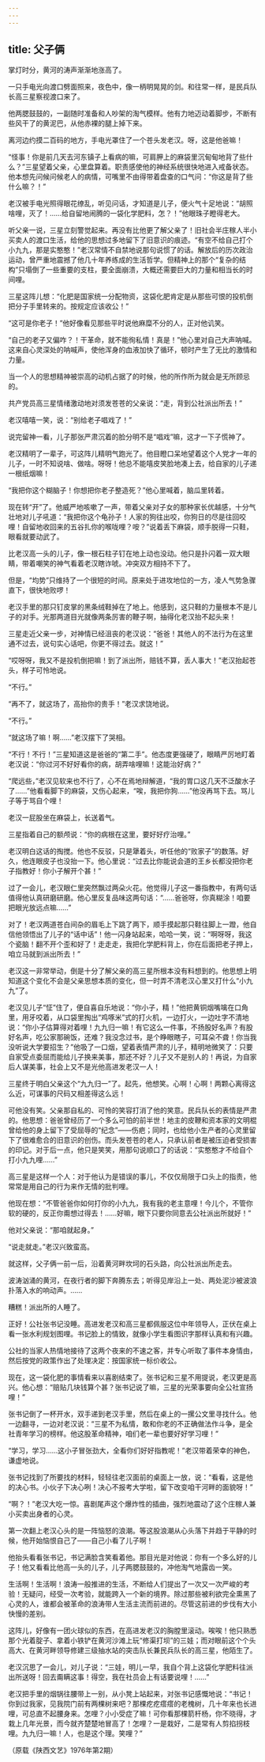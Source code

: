 ```yaml
---
---
---
```

title: 父子俩
---




掌灯时分，黄河的涛声渐渐地涨高了。

一只手电光向渡口劈面照来，夜色中，像一柄明晃晃的剑。和往常一样，是民兵队长高三星察视渡口来了。

他两腮鼓鼓的，一副随时准备和人吵架的淘气模样。他有力地迈动着脚步，不断有些风干了的黄泥巴，从他赤裸的腿上掉下来。

离河边约摸二百码的地方，手电光罩住了一个苍头发老汉。呀，这是他爸嘛！

“怪事！你是前几天去河东镇子上看病的嘛，可肩胛上的麻袋里沉甸甸地背了些什么？”三星望着父亲，心里盘算着。职责感使他的神经系统很快地进入戒备状态。他本想先问候问候老人的病情，可嘴里不由得带着盘查的口气问：“你这是背了些什么嘛？！”

老汉被手电光照得眼花缭乱，听见问话，才知道是儿子，便火气十足地说：“胡照啥哩，灭了！……给自留地闹腾的一袋化学肥料，怎？！”他眼珠子瞪得老大。

听父亲一说，三星立刻警觉起来。再没有比他更了解父亲了！旧社会半庄稼人半小买卖人的渡口生活，给他的思想过多地留下了旧意识的痕迹。“有空不给自己打个小九九，那是实憨憨！”老汉常情不自禁地说那句说惯了的话。解放后的历次政治运动，曾严重地震撼了他几十年养练成的生活哲学。但精神上的那个“复杂的结构”只塌倒了一些重要的支柱，要全面崩溃，大概还需要巨大的力量和相当长的时间哩。

三星这阵儿想：“化肥是国家统一分配物资，这袋化肥肯定是从那些可恨的投机倒把分子手里转来的。按规定应该收公！”

“这可是你老子！”他好像看见那些平时说他麻糜不分的人，正对他讥笑。

“自己的老子又偏咋？！干革命，就不能徇私情！真是！”他心里对自己大声呐喊。这来自心灵深处的呐喊声，使他浑身的血液加快了循环，顿时产生了无比的激情和力量。

当一个人的思想精神被崇高的动机占据了的时候，他的所作所为就会是无所顾忌的。

共产党员高三星情绪激动地对须发苍苍的父亲说：“走，背到公社派出所去！”

老汉嘻嘻一笑，说：“别给老子唱戏了！”

说完留神一看，儿子那张严肃沉着的脸分明不是“唱戏”嘛，这才一下子慌神了。

老汉精明了一辈子，可这阵儿精明气跑光了。他目瞪口呆地望着这个人党才一年的儿子，一时不知说啥、做啥。呀呀！他总不能嘻皮笑脸地凑上去，给自家的儿子递一根纸烟嘛！

“我把你这个糊脑子！你想把你老子整造死？”他心里喊着，脑瓜里转着。

现在转“开”了。他威严地咳嗽了一声，带着父亲对子女的那种家长优越感，十分气壮地对儿子吼道：“我把你这个龟孙子！人家的狗往出咬，你狗日的尽是往回咬哩！自留地收回来的五谷扎你的喉咙哩？咹？”说着丢下麻袋，顺手脱得一只鞋，眼看就要动武了。

比老汉高一头的儿子，像一根石柱子钉在地上动也没动。他只是扑闪着一双大眼睛，带着嘲笑的神气看着老汉瞎诈唬。冲突双方相持不下了。

但是，“均势”只维持了一个很短的时间。原来处于进攻地位的一方，凌人气势急骤直下，很快地败啰！

老汉手里的那只钉皮掌的黑条绒鞋掉在了地上。他感到，这只鞋的力量根本不是儿子的对手。光那两道目光就像两条厉害的鞭子啊，抽得化老汉抬不起头来！

三星走近父亲一步，对神情已经沮丧的老汉说：“爸爸！其他人的不法行为在这里通不过去，说句实心话吧，你更不得过去。就这！”

“哎呀呀，我又不是投机倒把嘛！到了派出所，赔钱不算，丢人事大！”老汉抬起苍头，样子可怜地说。

“不行。”

“再不了，就这场了，高抬你的贵手！”老汉求饶地说。

“不行。”

“就这场了嘛！啊……”老汉摆下了哭相。

“不行！不行！”三星知道这是爸爸的“第二手”。他态度更强硬了，眼睛严厉地盯着老汉说：“你过河不好好看你的病，胡弄啥哩嘛！这能治好病？”

“爬远些，”老汉见软来也不行了，心不在焉地辩解道，“我的胃口这几天不泛酸水子了……”他看看脚下的麻袋，又伤心起来，“唉，我把你狗……”他没再骂下去。骂儿子等于骂自个哩！

老汉一屁股坐在麻袋上，长送着气。

三星指着自己的额颅说：“你的病根在这里，要好好疗治哩。”

老汉明白这话的掏搅。他也不反驳，只是犟着头，听任他的“败家子”的数落。好久，他连眼皮子也没抬一下。他心里说：“过去比你能说会道的王乡长都没把你老子指教好！你小子解开个甚！”

过了一会儿，老汉眼仁里突然飘过两朵火花。他觉得儿子这一番指教中，有两句话值得他认真研磨研磨。他心里反复品味这两句话：“……爸爸呀，你真糊涂！咱要把眼光放远点嘛……”

对了！老汉两道苍白间杂的眉毛上下跳了两下，顺手摸起那只鞋往脚上一蹬，他自信他领悟出了儿子的“话中话”！他一闪身站起来，哈哈一笑，说：“啊呀呀，我这个瓷脑！翻不开个歪和好了！走走走，我把化学肥料背上，你在后面把老子押上，咱立马就到派出所去！”

老汉这一非常举动，倒是十分了解父亲的高三星所根本没有料想到的。他思想上明知道这个变化不会是父亲思想本质的变化，但一时弄不清老汉心里又打什么“小九九”了。

老汉见儿子“怔”住了，便自喜自乐地说：“你小子，精！”他把黄铜烟嘴噙在口角里，用牙咬着，从口袋里掏出“鸡啄米”式的打火机，一边打火，一边吐字不清地说：“你小子估算得对着哩！九九归一嘛！有它这么一件事，不扬股好名声？有股好名声，吃公家那碗饭，还难？我没念过书，是个睁眼瞎子，可耳朵不聋！你当我没听说大学要招生？”他吸了一口烟，望着表情严肃的儿子，精明地微笑了：只要自家受点委屈而能给儿子换来美事，那还不好？儿子又不是别人的！再说，为自家后人谋美事，社会上又不是光他高进发老汉一人！

三星终于明白父亲这个“九九归一”了。起先，他想笑。心啊！心啊！两颗心离得这么近，可谋事的尺码又相差得这么远！

可他没有笑。父亲那自私的、可怜的笑容打消了他的笑意。民兵队长的表情是严肃的。他思想：爸爸曾经历了一个多么可怕的前半世！地主的皮鞭和资本家的文明棍曾给他的身上留下了受屈辱的“纪念”——伤疤；同时，也给他小生产者的心灵里留下了很难愈合的旧意识的创伤。而头发苍苍的老人，只承认前者是被压迫者受损害的印记。对于后一点，他只是笑笑，用那句说顺口了的话说：“实憨憨才不给自个打小九九哩……”

高三星是这样一个人：对于他认为是错误的事儿，不仅仅局限于口头上的指责，他常常是用自己的行为来作无情的批判哩。

他现在想：“不管爸爸你如何打你的小九九，我有我的老主意哩！今儿个，不管你软的硬的，反正你甭想过得去！……好嘛，眼下只要你同意去公社派出所就好！”

他对父亲说：“那咱就起身。”

“说走就走。”老汉兴致蛮高。

就这样，父子俩一前一后，沿着黄河畔坎坷的石头路，向公社派出所走去。

波涛汹涌的黄河，在夜行者的脚下奔腾东去；听得见岸沿上一处、两处泥沙被波浪扑落入水的响动声。……

糟糕！派出所的人睡了。

正好！公社张书记没睡。高进发老汉和高三星都佩服这位中年领导人，正伏在桌上看一张水利规划图哩。书记脸上的情致，就像小学生看图识字那样认真和有兴趣。

公社的当家人热情地接待了这两个夜来的不速之客，并专心听取了事件本身情由，然后按党的政策作出了处理决定：按国家统一标价收公。

现在，这一袋化肥的事情看来以喜剧结束了。张书记和三星不用提说，老汉更是高兴。他心想：“赔贴几块钱算个甚？张书记说了嘛，三星的光荣事要向全公社宣扬哩！”

张书记倒了一杯开水，双手递到老汉手里，然后在桌上的一摞公文里寻找什么。他一边翻寻，一边对老汉说：“三星不为私情，敢和你老的不正确做法作斗争，是全社青年学习的榜样。他这股革命精神，咱们老一辈也要好好学习哩！”

“学习，学习……这小子冒张劲大，全看你们好好指教呢！”老汉带着荣幸的神色，谦虚地说。

张书记找到了所要找的材料，轻轻往老汉面前的桌面上一放，说：“看看，这是他的决心书。小伙子下决心咧！决心不报考大学啦，留下改变咱干河畔的面貌呀！”

“啊？！”老汉大吃一惊。喜剧尾声这个爆炸性的插曲，强烈地震动了这个庄稼人兼小买卖出身者的心灵。

第一次翻上老汉心头的是一阵恼怒的浪潮。等这股浪潮从心头落下并趋于平静的时候，他开始恼恨自己了——自己小看了儿子啊！

他抬头看看张书记，书记满脸含笑看着他。那目光是对他说：你有一个多么好的儿子！他又看看比他高一头的儿子，儿子两腮鼓鼓的，冲他淘气地露齿一笑。

生活啊！生活啊！浪涛一般推进的生活，不断给人们提出了一次又一次严峻的考验！无疑问，经受一次考验，就能跨入一个新的境界。除过那些被利欲完全熏黑了心灵的人，谁都会被革命的浪涛带人生活主流而前进的。尽管这前进的步伐有大小快慢的差别。

这阵儿，好像有一团火球似的东西，在高进发老汉的胸膛里滚动。唉唉！他只熟悉那个光着腚子、拿着小铁铲在黄河沙滩上玩“修渠打坝”的三娃；而对眼前这个个头高大、在黄河畔领导修建三级抽水站的突击队长兼民兵队长的高三星，他陌生了。

老汉沉思了一会儿，对儿子说：“三娃，明儿一早，我自个背上这袋化学肥料往派出所送呀！回去甭瞒这事！得空，我在社员会上有话要说哩！……”

老汉把手里的烟锅往腰带上一别，从小凳上站起来，对张书记感慨地说：“书记！你到过我家，见我院门前有两棵树来吧？那棵疙疙瘩瘩的老槐树，几十年来也长进哩，可总直不起腰身来。怎哩？小小受症了嘛！可你看那棵箭杆杨，你不晓得，才栽上几年光景，而今就齐楚楚地冒高了！怎哩？一是栽好，二是常有人剪掐拐枝哩。九九归一嘛！人，也是这个理。笑哩？”


（原载《陕西文艺》1976年第2期）
